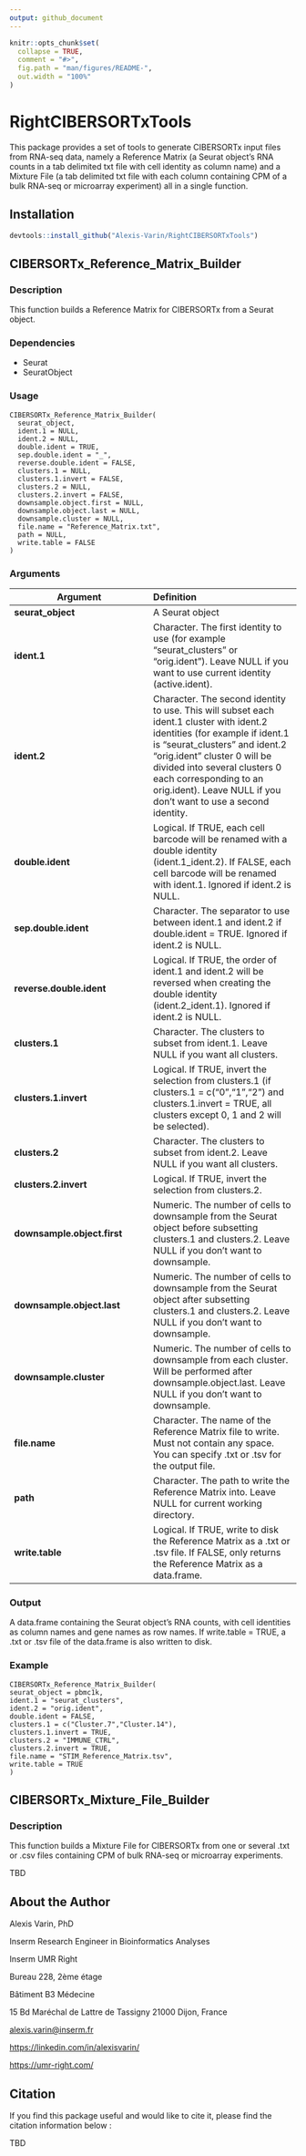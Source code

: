 ```yaml
---
output: github_document
---
```


<!-- README.md is generated from README.Rmd. Please edit that file -->

```r
knitr::opts_chunk$set(
  collapse = TRUE,
  comment = "#>",
  fig.path = "man/figures/README-",
  out.width = "100%"
)
```

# RightCIBERSORTxTools

<!-- badges: start -->

<!-- badges: end -->

This package provides a set of tools to generate CIBERSORTx input files from RNA-seq data, namely a Reference Matrix (a Seurat object's RNA counts in a tab delimited txt file with cell identity as column name) and a Mixture File (a tab delimited txt file with each column containing CPM of a bulk RNA-seq or microarray experiment) all in a single function.

## Installation

```r
devtools::install_github("Alexis-Varin/RightCIBERSORTxTools")
```

## CIBERSORTx_Reference_Matrix_Builder

### Description

This function builds a Reference Matrix for CIBERSORTx from a Seurat object.

### Dependencies

-   Seurat
-   SeuratObject

### Usage

```         
CIBERSORTx_Reference_Matrix_Builder(
  seurat_object,
  ident.1 = NULL,
  ident.2 = NULL,
  double.ident = TRUE,
  sep.double.ident = "_",
  reverse.double.ident = FALSE,
  clusters.1 = NULL,
  clusters.1.invert = FALSE,
  clusters.2 = NULL,
  clusters.2.invert = FALSE,
  downsample.object.first = NULL,
  downsample.object.last = NULL,
  downsample.cluster = NULL,
  file.name = "Reference_Matrix.txt",
  path = NULL,
  write.table = FALSE
)
```

### Arguments

| Argument                    | Definition                                                                                                                                                                                                                                                                                                                |
|-----------------------------------|:------------------------------------|
| **seurat_object**           | A Seurat object                                                                                                                                                                                                                                                                                                           |
| **ident.1**                 | Character. The first identity to use (for example "seurat_clusters" or "orig.ident"). Leave NULL if you want to use current identity (active.ident).                                                                                                                                                                      |
| **ident.2**                 | Character. The second identity to use. This will subset each ident.1 cluster with ident.2 identities (for example if ident.1 is "seurat_clusters" and ident.2 "orig.ident" cluster 0 will be divided into several clusters 0 each corresponding to an orig.ident). Leave NULL if you don't want to use a second identity. |
| **double.ident**            | Logical. If TRUE, each cell barcode will be renamed with a double identity (ident.1_ident.2). If FALSE, each cell barcode will be renamed with ident.1. Ignored if ident.2 is NULL.                                                                                                                                       |
| **sep.double.ident**        | Character. The separator to use between ident.1 and ident.2 if double.ident = TRUE. Ignored if ident.2 is NULL.                                                                                                                                                                                                           |
| **reverse.double.ident**    | Logical. If TRUE, the order of ident.1 and ident.2 will be reversed when creating the double identity (ident.2_ident.1). Ignored if ident.2 is NULL.                                                                                                                                                                      |
| **clusters.1**              | Character. The clusters to subset from ident.1. Leave NULL if you want all clusters.                                                                                                                                                                                                                                      |
| **clusters.1.invert**       | Logical. If TRUE, invert the selection from clusters.1 (if clusters.1 = c("0","1","2") and clusters.1.invert = TRUE, all clusters except 0, 1 and 2 will be selected).                                                                                                                                                    |
| **clusters.2**              | Character. The clusters to subset from ident.2. Leave NULL if you want all clusters.                                                                                                                                                                                                                                      |
| **clusters.2.invert**       | Logical. If TRUE, invert the selection from clusters.2.                                                                                                                                                                                                                                                                   |
| **downsample.object.first** | Numeric. The number of cells to downsample from the Seurat object before subsetting clusters.1 and clusters.2. Leave NULL if you don't want to downsample.                                                                                                                                                                |
| **downsample.object.last**  | Numeric. The number of cells to downsample from the Seurat object after subsetting clusters.1 and clusters.2. Leave NULL if you don't want to downsample.                                                                                                                                                                 |
| **downsample.cluster**      | Numeric. The number of cells to downsample from each cluster. Will be performed after downsample.object.last. Leave NULL if you don't want to downsample.                                                                                                                                                                 |
| **file.name**               | Character. The name of the Reference Matrix file to write. Must not contain any space. You can specify .txt or .tsv for the output file.                                                                                                                                                                                  |
| **path**                    | Character. The path to write the Reference Matrix into. Leave NULL for current working directory.                                                                                                                                                                                                                         |
| **write.table**             | Logical. If TRUE, write to disk the Reference Matrix as a .txt or .tsv file. If FALSE, only returns the Reference Matrix as a data.frame.                                                                                                                                                                                 |

### Output

A data.frame containing the Seurat object's RNA counts, with cell identities as column names and gene names as row names. If write.table = TRUE, a .txt or .tsv file of the data.frame is also written to disk.

### Example

```         
CIBERSORTx_Reference_Matrix_Builder(
seurat_object = pbmc1k,
ident.1 = "seurat_clusters",
ident.2 = "orig.ident",
double.ident = FALSE,
clusters.1 = c("Cluster.7","Cluster.14"),
clusters.1.invert = TRUE,
clusters.2 = "IMMUNE_CTRL",
clusters.2.invert = TRUE,
file.name = "STIM_Reference_Matrix.tsv",
write.table = TRUE
)
```

## CIBERSORTx_Mixture_File_Builder

### Description

This function builds a Mixture File for CIBERSORTx from one or several .txt or .csv files containing CPM of bulk RNA-seq or microarray experiments.

TBD

## About the Author

Alexis Varin, PhD

Inserm Research Engineer in Bioinformatics Analyses

Inserm UMR Right

Bureau 228, 2ème étage

Bâtiment B3 Médecine

15 Bd Maréchal de Lattre de Tassigny 21000 Dijon, France

[alexis.varin\@inserm.fr](mailto:alexis.varin@inserm.fr){.email}

<https://linkedin.com/in/alexisvarin/>

<https://umr-right.com/>

## Citation

If you find this package useful and would like to cite it, please find the citation information below :

TBD

